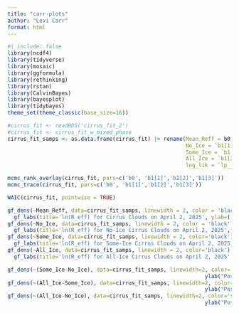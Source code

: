 ```yaml
---
title: "carr-plots"
author: "Levi Carr"
format: html
---
```

```r
#| include: false
library(ncdf4)
library(tidyverse)
library(mosaic)
library(ggformula)
library(rethinking)
library(rstan)
library(CalvinBayes)
library(bayesplot)
library(tidybayes)
theme_set(theme_classic(base_size=16))
```

```r
#cirrus_fit <- readRDS('cirrus_fit_2')
#cirrus_fit <- cirrus_fit_w_mixed_phase
cirrus_fit_samps <- as.data.frame(cirrus_fit) |> rename(Mean_Reff = b0,
                                                        No_Ice = `b1[1]`,
                                                        Some_Ice = `b1[2]`,
                                                        All_Ice = `b1[3]`,
                                                        log_lik = `lp__`)
```

```r
mcmc_rank_overlay(cirrus_fit, pars=c('b0', 'b1[1]','b1[2]','b1[3]'))
mcmc_trace(cirrus_fit, pars=c('b0', 'b1[1]','b1[2]','b1[3]'))
```

```r
WAIC(cirrus_fit, pointwise = TRUE)
```

```r
gf_dens(~Mean_Reff, data=cirrus_fit_samps, linewidth = 2, color = 'black') |>
  gf_labs(title='ln(R_eff) for Cirrus Clouds on April 2, 2025', ylab=('Posterior Density'))
gf_dens(~No_Ice, data=cirrus_fit_samps, linewidth = 2, color = 'black') |>
  gf_labs(title='ln(R_eff) for No-Ice Cirrus Clouds on April 2, 2025', ylab=('Posterior Density'))
gf_dens(~Some_Ice, data=cirrus_fit_samps, linewidth = 2, color='black') |>
  gf_labs(title='ln(R_eff) for Some-Ice Cirrus Clouds on April 2, 2025', ylab=('Posterior Density'))
gf_dens(~All_Ice, data=cirrus_fit_samps, linewidth = 2, color='black') |>
  gf_labs(title='ln(R_eff) for All-Ice Cirrus Clouds on April 2, 2025', ylab=('Posterior Density'))
```

```r
gf_dens(~(Some_Ice-No_Ice), data=cirrus_fit_samps, linewidth=2, color='blue')|> gf_labs(title="R_eff Difference in Cirrus Cloud Phase",
                                                              ylab("Posterior Density"))
gf_dens(~(All_Ice-Some_Ice), data=cirrus_fit_samps, linewidth=2, color='royalblue')|> gf_labs(title="R_eff Difference in Cirrus Cloud Phase",
                                                              ylab("Posterior Density"))
gf_dens(~(All_Ice-No_Ice), data=cirrus_fit_samps, linewidth=2, color='skyblue')|> gf_labs(title="R_eff Difference in Cirrus Cloud Phase",
                                                              ylab("Posterior Density"))
```


